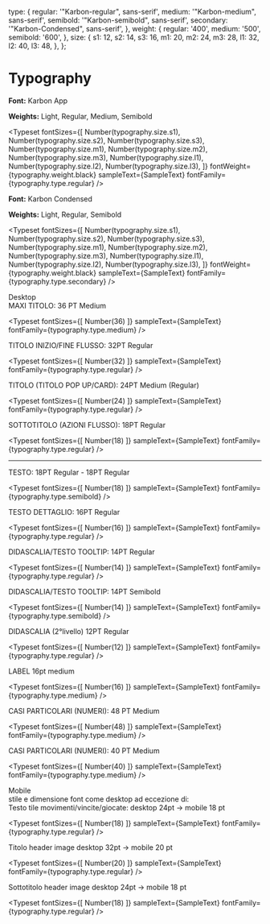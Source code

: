 <!-- Typography.stories.mdx -->


<Meta title="Brand Identity/Typography" />

<style>
 {`
    .subheading {
      --mediumdark: '#999999';
      font-weight: 900;
      font-size: 13px;
      color: #999;
      letter-spacing: 6px;
      line-height: 24px;
      text-transform: uppercase;
      margin-bottom: 12px;
      margin-top: 40px;
      border-bottom: 1px solid #999999;
    }

    .title-text {
      font-family: "Karbon-regular", sans-serif;
      --mediumdark: '#000000';
      font-size: 16px;
      color: #000000;
      line-height: 18px;
    }

    .subtitle {
      --mediumdark: '#676767';
      font-size: 12px;
      color: #676767;
      line-height: 14px;
      margin-bottom: 20px;
    }
  `}
</style>

  type: {
    regular: '"Karbon-regular", sans-serif',
    medium: '"Karbon-medium", sans-serif',
    semibold: '"Karbon-semibold", sans-serif',
    secondary: '"Karbon-Condensed", sans-serif',
  },
  weight: {
    regular: '400',
    medium: '500',
    semibold: '600',
  },
  size: {
    s1: 12,
    s2: 14,
    s3: 16,
    m1: 20,
    m2: 24,
    m3: 28,
    l1: 32,
    l2: 40,
    l3: 48,
  },
};


# Typography

**Font:** Karbon App

**Weights:** Light, Regular, Medium, Semibold

<Typeset
  fontSizes={[
    Number(typography.size.s1),
    Number(typography.size.s2),
    Number(typography.size.s3),
    Number(typography.size.m1),
    Number(typography.size.m2),
    Number(typography.size.m3),
    Number(typography.size.l1),
    Number(typography.size.l2),
    Number(typography.size.l3),
  ]}
  fontWeight={typography.weight.black}
  sampleText={SampleText}
  fontFamily={typography.type.regular}
/>

**Font:** Karbon Condensed

**Weights:** Light, Regular, Semibold

<Typeset
  fontSizes={[
    Number(typography.size.s1),
    Number(typography.size.s2),
    Number(typography.size.s3),
    Number(typography.size.m1),
    Number(typography.size.m2),
    Number(typography.size.m3),
    Number(typography.size.l1),
    Number(typography.size.l2),
    Number(typography.size.l3),
  ]}
  fontWeight={typography.weight.black}
  sampleText={SampleText}
  fontFamily={typography.type.secondary}
/>

<div className="subheading">Desktop</div>
<div className="title-text">MAXI TITOLO: 36 PT Medium</div>

<Typeset
  fontSizes={[
    Number(36)
  ]}
  sampleText={SampleText}
  fontFamily={typography.type.medium}
/>

<div className="title-text">TITOLO INIZIO/FINE FLUSSO: 32PT Regular</div>

<Typeset
  fontSizes={[
    Number(32)
  ]}
  sampleText={SampleText}
  fontFamily={typography.type.regular}
/>

<div className="title-text">TITOLO (TITOLO POP UP/CARD): 24PT Medium (Regular)</div>

<Typeset
  fontSizes={[
    Number(24)
  ]}
  sampleText={SampleText}
  fontFamily={typography.type.regular}
/>

<div className="title-text">SOTTOTITOLO (AZIONI FLUSSO): 18PT Regular</div>

<Typeset
  fontSizes={[
    Number(18)
  ]}
  sampleText={SampleText}
  fontFamily={typography.type.regular}
/>

<hr/>

<div className="title-text">TESTO: 18PT Regular - 18PT Regular</div>

<Typeset
  fontSizes={[
    Number(18)
  ]}
  sampleText={SampleText}
  fontFamily={typography.type.semibold}
/>

<div className="title-text">TESTO DETTAGLIO: 16PT Regular</div>

<Typeset
  fontSizes={[
    Number(16)
  ]}
  sampleText={SampleText}
  fontFamily={typography.type.regular}
/>

<div className="title-text">DIDASCALIA/TESTO TOOLTIP: 14PT Regular</div>

<Typeset
  fontSizes={[
    Number(14)
  ]}
  sampleText={SampleText}
  fontFamily={typography.type.regular}
/>

<div className="title-text">DIDASCALIA/TESTO TOOLTIP: 14PT Semibold</div>

<Typeset
  fontSizes={[
    Number(14)
  ]}
  sampleText={SampleText}
  fontFamily={typography.type.semibold}
/>

<div className="title-text">DIDASCALIA (2°livello) 12PT Regular</div>

<Typeset
  fontSizes={[
    Number(12)
  ]}
  sampleText={SampleText}
  fontFamily={typography.type.regular}
/>

<div className="title-text">LABEL 16pt medium </div>

<Typeset
  fontSizes={[
    Number(16)
  ]}
  sampleText={SampleText}
  fontFamily={typography.type.medium}
/>

<div className="title-text">CASI PARTICOLARI (NUMERI): 48 PT Medium</div>

<Typeset
  fontSizes={[
    Number(48)
  ]}
  sampleText={SampleText}
  fontFamily={typography.type.medium}
/>

<div className="title-text">CASI PARTICOLARI (NUMERI): 40 PT Medium</div>

<Typeset
  fontSizes={[
    Number(40)
  ]}
  sampleText={SampleText}
  fontFamily={typography.type.medium}
/>

<div className="subheading">Mobile</div>

<div className="subtitle">stile e dimensione font come desktop ad eccezione di:</div>

<div className="title-text">Testo tile movimenti/vincite/giocate: desktop  24pt -> mobile 18 pt</div>

<Typeset
  fontSizes={[
    Number(18)
  ]}
  sampleText={SampleText}
  fontFamily={typography.type.regular}
/>

<div className="title-text">Titolo header image desktop 32pt -> mobile 20 pt</div>

<Typeset
  fontSizes={[
    Number(20)
  ]}
  sampleText={SampleText}
  fontFamily={typography.type.regular}
/>

<div className="title-text">Sottotitolo header image desktop 24pt -> mobile 18 pt</div>

<Typeset
  fontSizes={[
    Number(18)
  ]}
  sampleText={SampleText}
  fontFamily={typography.type.regular}
/>